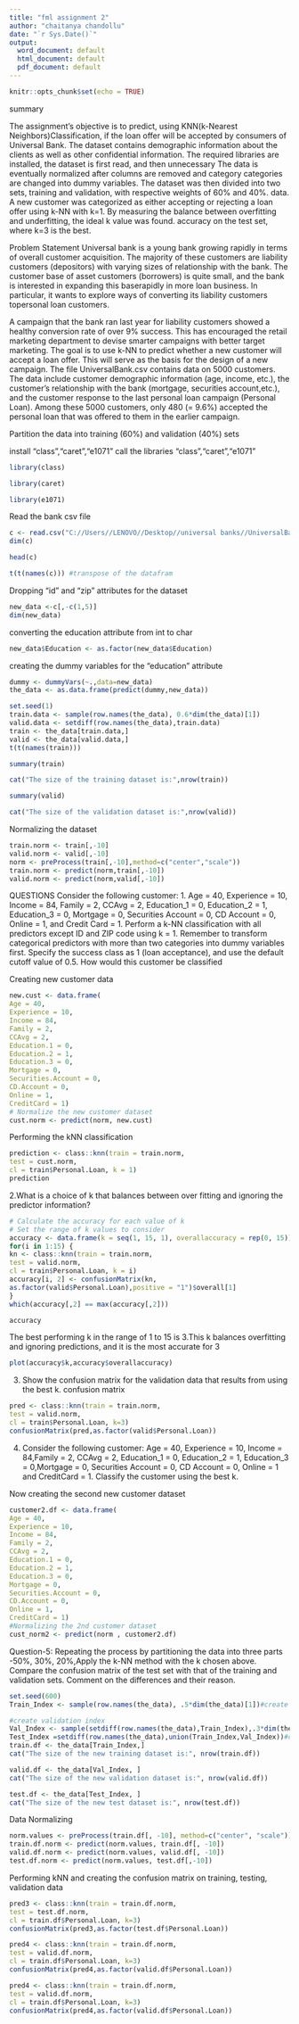 ---
title: "fml assignment 2"
author: "chaitanya chandollu"
date: "`r Sys.Date()`"
output:
  word_document: default
  html_document: default
  pdf_document: default
---

```{r setup, include=FALSE}
knitr::opts_chunk$set(echo = TRUE)
```

summary

The assignment's objective is to predict, using KNN(k-Nearest Neighbors)Classification, if the loan offer will be accepted by consumers of Universal Bank. The dataset contains demographic information about the clients as well as other confidential information. The required libraries are installed, the dataset is first read, and then unnecessary
The data is eventually normalized after columns are removed and category categories are changed into dummy variables.
The dataset was then divided into two sets, training and validation, with respective weights of 60% and 40%.
data. A new customer was categorized as either accepting or rejecting a loan offer using k-NN with k=1.
By measuring the balance between overfitting and underfitting, the ideal k value was found.
accuracy on the test set, where k=3 is the best.


Problem Statement
Universal bank is a young bank growing rapidly in terms of overall customer acquisition. The majority of
these customers are liability customers (depositors) with varying sizes of relationship with the bank. The
customer base of asset customers (borrowers) is quite small, and the bank is interested in expanding this
baserapidly in more loan business. In particular, it wants to explore ways of converting its liability customers
topersonal loan customers.

A campaign that the bank ran last year for liability customers showed a healthy conversion rate of over
9% success. This has encouraged the retail marketing department to devise smarter campaigns with better
target marketing. The goal is to use k-NN to predict whether a new customer will accept a loan offer.
This will serve as the basis for the design of a new campaign. The file UniversalBank.csv contains data on
5000 customers. The data include customer demographic information (age, income, etc.), the customer’s
relationship with the bank (mortgage, securities account,etc.), and the customer response to the last personal
loan campaign (Personal Loan). Among these 5000 customers, only 480 (= 9.6%) accepted the personal loan
that was offered to them in the earlier campaign.

Partition the data into training (60%) and validation (40%) sets

install “class”,“caret”,“e1071”
call the libraries “class”,“caret”,“e1071”
```{r}
library(class)

library(caret)
```


```{r}
library(e1071)

```


Read the bank csv file
```{r}
c <- read.csv("C://Users//LENOVO//Desktop//universal banks//UniversalBank (1).csv")
dim(c)

```


```{r}
head(c)
```


```{r}
t(t(names(c))) #transpose of the datafram
```

Dropping “id” and “zip” attributes for the dataset
```{r}
new_data <-c[,-c(1,5)]
dim(new_data)

```

converting the education attribute from int to char
```{r}
new_data$Education <- as.factor(new_data$Education)
```

creating the dummy variables for the “education” attribute
```{r}
dummy <- dummyVars(~.,data=new_data)
the_data <- as.data.frame(predict(dummy,new_data))

```


```{r}
set.seed(1)
train.data <- sample(row.names(the_data), 0.6*dim(the_data)[1])
valid.data <- setdiff(row.names(the_data),train.data)
train <- the_data[train.data,]
valid <- the_data[valid.data,]
t(t(names(train)))
```


```{r}
summary(train)

```


```{r}
cat("The size of the training dataset is:",nrow(train))
```


```{r}
summary(valid)
```


```{r}
cat("The size of the validation dataset is:",nrow(valid))
```

Normalizing the dataset
```{r}
train.norm <- train[,-10]
valid.norm <- valid[,-10]
norm <- preProcess(train[,-10],method=c("center","scale"))
train.norm <- predict(norm,train[,-10])
valid.norm <- predict(norm,valid[,-10])

```

QUESTIONS
Consider the following customer:
1. Age = 40, Experience = 10, Income = 84, Family = 2, CCAvg = 2, Education_1 = 0, Education_2
= 1, Education_3 = 0, Mortgage = 0, Securities Account = 0, CD Account = 0, Online = 1, and
Credit Card = 1. Perform a k-NN classification with all predictors except ID and ZIP code using k =
1. Remember to transform categorical predictors with more than two categories into dummy variables
first. Specify the success class as 1 (loan acceptance), and use the default cutoff value of 0.5. How
would this customer be classified


Creating new customer data


```{r}
new.cust <- data.frame(
Age = 40,
Experience = 10,
Income = 84,
Family = 2,
CCAvg = 2,
Education.1 = 0,
Education.2 = 1,
Education.3 = 0,
Mortgage = 0,
Securities.Account = 0,
CD.Account = 0,
Online = 1,
CreditCard = 1)
# Normalize the new customer dataset
cust.norm <- predict(norm, new.cust)

```

Performing the kNN classification
```{r}
prediction <- class::knn(train = train.norm,
test = cust.norm,
cl = train$Personal.Loan, k = 1)
prediction
```

2.What is a choice of k that balances between over fitting and ignoring the predictor information?
```{r}
# Calculate the accuracy for each value of k
# Set the range of k values to consider
accuracy <- data.frame(k = seq(1, 15, 1), overallaccuracy = rep(0, 15))
for(i in 1:15) {
kn <- class::knn(train = train.norm,
test = valid.norm,
cl = train$Personal.Loan, k = i)
accuracy[i, 2] <- confusionMatrix(kn,
as.factor(valid$Personal.Loan),positive = "1")$overall[1]
}
which(accuracy[,2] == max(accuracy[,2]))
```

```{r}
accuracy
```

The best performing k in the range of 1 to 15 is 3.This k balances overfitting and ignoring predictions, and it
is the most accurate for 3
```{r}
plot(accuracy$k,accuracy$overallaccuracy)

```

3. Show the confusion matrix for the validation data that results from using the best k.
confusion matrix
```{r}
pred <- class::knn(train = train.norm,
test = valid.norm,
cl = train$Personal.Loan, k=3)
confusionMatrix(pred,as.factor(valid$Personal.Loan))

```
4. Consider the following customer: Age = 40, Experience = 10, Income = 84,Family = 2, CCAvg = 2,
Education_1 = 0, Education_2 = 1, Education_3 = 0,Mortgage = 0, Securities Account = 0, CD
Account = 0, Online = 1 and CreditCard = 1. Classify the customer using the best k.

Now creating the second new customer dataset
```{r}
customer2.df <- data.frame(
Age = 40,
Experience = 10,
Income = 84,
Family = 2,
CCAvg = 2,
Education.1 = 0,
Education.2 = 1,
Education.3 = 0,
Mortgage = 0,
Securities.Account = 0,
CD.Account = 0,
Online = 1,
CreditCard = 1)
#Normalizing the 2nd customer dataset
cust_norm2 <- predict(norm , customer2.df)
```

Question-5: Repeating the process by partitioning the data into three parts -50%, 30%, 20%,Apply the k-NN
method with the k chosen above. Compare the confusion matrix of the test set with that of the training and
validation sets. Comment on the differences and their reason.

```{r}
set.seed(600)
Train_Index <- sample(row.names(the_data), .5*dim(the_data)[1])#create train index
```


```{r}
#create validation index
Val_Index <- sample(setdiff(row.names(the_data),Train_Index),.3*dim(the_data)[1])
Test_Index =setdiff(row.names(the_data),union(Train_Index,Val_Index))#create test index
train.df <- the_data[Train_Index,]
cat("The size of the new training dataset is:", nrow(train.df))

```


```{r}
valid.df <- the_data[Val_Index, ]
cat("The size of the new validation dataset is:", nrow(valid.df))
```


```{r}
test.df <- the_data[Test_Index, ]
cat("The size of the new test dataset is:", nrow(test.df))
```

Data Normalizing
```{r}
norm.values <- preProcess(train.df[, -10], method=c("center", "scale"))
train.df.norm <- predict(norm.values, train.df[, -10])
valid.df.norm <- predict(norm.values, valid.df[, -10])
test.df.norm <- predict(norm.values, test.df[,-10])
```

Performing kNN and creating the confusion matrix on training, testing, validation data
```{r}
pred3 <- class::knn(train = train.df.norm,
test = test.df.norm,
cl = train.df$Personal.Loan, k=3)
confusionMatrix(pred3,as.factor(test.df$Personal.Loan))
```


```{r}
pred4 <- class::knn(train = train.df.norm,
test = valid.df.norm,
cl = train.df$Personal.Loan, k=3)
confusionMatrix(pred4,as.factor(valid.df$Personal.Loan))
```


```{r}
pred4 <- class::knn(train = train.df.norm,
test = valid.df.norm,
cl = train.df$Personal.Loan, k=3)
confusionMatrix(pred4,as.factor(valid.df$Personal.Loan))

```


```{r}
```



